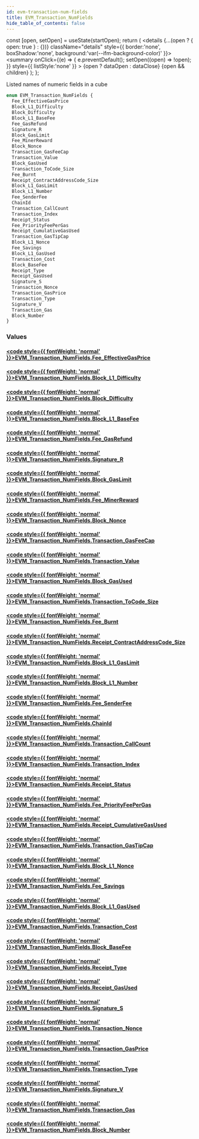 ```yaml
---
id: evm-transaction-num-fields
title: EVM_Transaction_NumFields
hide_table_of_contents: false
---
```







  const [open, setOpen] = useState(startOpen);
  return (
    <details {...(open ? { open: true } : {})} className="details" style={{ border:'none', boxShadow:'none', background:'var(--ifm-background-color)' }}>
      <summary
        onClick={(e) => {
          e.preventDefault();
          setOpen((open) => !open);
        }}
        style={{ listStyle:'none' }}
      >
      {open ? dataOpen : dataClose}
      </summary>
      {open && children}
    </details>
  );
};










Listed names of numeric fields in a cube


```graphql
enum EVM_Transaction_NumFields {
  Fee_EffectiveGasPrice
  Block_L1_Difficulty
  Block_Difficulty
  Block_L1_BaseFee
  Fee_GasRefund
  Signature_R
  Block_GasLimit
  Fee_MinerReward
  Block_Nonce
  Transaction_GasFeeCap
  Transaction_Value
  Block_GasUsed
  Transaction_ToCode_Size
  Fee_Burnt
  Receipt_ContractAddressCode_Size
  Block_L1_GasLimit
  Block_L1_Number
  Fee_SenderFee
  ChainId
  Transaction_CallCount
  Transaction_Index
  Receipt_Status
  Fee_PriorityFeePerGas
  Receipt_CumulativeGasUsed
  Transaction_GasTipCap
  Block_L1_Nonce
  Fee_Savings
  Block_L1_GasUsed
  Transaction_Cost
  Block_BaseFee
  Receipt_Type
  Receipt_GasUsed
  Signature_S
  Transaction_Nonce
  Transaction_GasPrice
  Transaction_Type
  Signature_V
  Transaction_Gas
  Block_Number
}
```




### Values

#### [<code style={{ fontWeight: 'normal' }}>EVM_Transaction_NumFields.<b>Fee_EffectiveGasPrice</b></code>](#)  
> 
> 
> 
> 

#### [<code style={{ fontWeight: 'normal' }}>EVM_Transaction_NumFields.<b>Block_L1_Difficulty</b></code>](#)  
> 
> 
> 
> 

#### [<code style={{ fontWeight: 'normal' }}>EVM_Transaction_NumFields.<b>Block_Difficulty</b></code>](#)  
> 
> 
> 
> 

#### [<code style={{ fontWeight: 'normal' }}>EVM_Transaction_NumFields.<b>Block_L1_BaseFee</b></code>](#)  
> 
> 
> 
> 

#### [<code style={{ fontWeight: 'normal' }}>EVM_Transaction_NumFields.<b>Fee_GasRefund</b></code>](#)  
> 
> 
> 
> 

#### [<code style={{ fontWeight: 'normal' }}>EVM_Transaction_NumFields.<b>Signature_R</b></code>](#)  
> 
> 
> 
> 

#### [<code style={{ fontWeight: 'normal' }}>EVM_Transaction_NumFields.<b>Block_GasLimit</b></code>](#)  
> 
> 
> 
> 

#### [<code style={{ fontWeight: 'normal' }}>EVM_Transaction_NumFields.<b>Fee_MinerReward</b></code>](#)  
> 
> 
> 
> 

#### [<code style={{ fontWeight: 'normal' }}>EVM_Transaction_NumFields.<b>Block_Nonce</b></code>](#)  
> 
> 
> 
> 

#### [<code style={{ fontWeight: 'normal' }}>EVM_Transaction_NumFields.<b>Transaction_GasFeeCap</b></code>](#)  
> 
> 
> 
> 

#### [<code style={{ fontWeight: 'normal' }}>EVM_Transaction_NumFields.<b>Transaction_Value</b></code>](#)  
> 
> 
> 
> 

#### [<code style={{ fontWeight: 'normal' }}>EVM_Transaction_NumFields.<b>Block_GasUsed</b></code>](#)  
> 
> 
> 
> 

#### [<code style={{ fontWeight: 'normal' }}>EVM_Transaction_NumFields.<b>Transaction_ToCode_Size</b></code>](#)  
> 
> 
> 
> 

#### [<code style={{ fontWeight: 'normal' }}>EVM_Transaction_NumFields.<b>Fee_Burnt</b></code>](#)  
> 
> 
> 
> 

#### [<code style={{ fontWeight: 'normal' }}>EVM_Transaction_NumFields.<b>Receipt_ContractAddressCode_Size</b></code>](#)  
> 
> 
> 
> 

#### [<code style={{ fontWeight: 'normal' }}>EVM_Transaction_NumFields.<b>Block_L1_GasLimit</b></code>](#)  
> 
> 
> 
> 

#### [<code style={{ fontWeight: 'normal' }}>EVM_Transaction_NumFields.<b>Block_L1_Number</b></code>](#)  
> 
> 
> 
> 

#### [<code style={{ fontWeight: 'normal' }}>EVM_Transaction_NumFields.<b>Fee_SenderFee</b></code>](#)  
> 
> 
> 
> 

#### [<code style={{ fontWeight: 'normal' }}>EVM_Transaction_NumFields.<b>ChainId</b></code>](#)  
> 
> 
> 
> 

#### [<code style={{ fontWeight: 'normal' }}>EVM_Transaction_NumFields.<b>Transaction_CallCount</b></code>](#)  
> 
> 
> 
> 

#### [<code style={{ fontWeight: 'normal' }}>EVM_Transaction_NumFields.<b>Transaction_Index</b></code>](#)  
> 
> 
> 
> 

#### [<code style={{ fontWeight: 'normal' }}>EVM_Transaction_NumFields.<b>Receipt_Status</b></code>](#)  
> 
> 
> 
> 

#### [<code style={{ fontWeight: 'normal' }}>EVM_Transaction_NumFields.<b>Fee_PriorityFeePerGas</b></code>](#)  
> 
> 
> 
> 

#### [<code style={{ fontWeight: 'normal' }}>EVM_Transaction_NumFields.<b>Receipt_CumulativeGasUsed</b></code>](#)  
> 
> 
> 
> 

#### [<code style={{ fontWeight: 'normal' }}>EVM_Transaction_NumFields.<b>Transaction_GasTipCap</b></code>](#)  
> 
> 
> 
> 

#### [<code style={{ fontWeight: 'normal' }}>EVM_Transaction_NumFields.<b>Block_L1_Nonce</b></code>](#)  
> 
> 
> 
> 

#### [<code style={{ fontWeight: 'normal' }}>EVM_Transaction_NumFields.<b>Fee_Savings</b></code>](#)  
> 
> 
> 
> 

#### [<code style={{ fontWeight: 'normal' }}>EVM_Transaction_NumFields.<b>Block_L1_GasUsed</b></code>](#)  
> 
> 
> 
> 

#### [<code style={{ fontWeight: 'normal' }}>EVM_Transaction_NumFields.<b>Transaction_Cost</b></code>](#)  
> 
> 
> 
> 

#### [<code style={{ fontWeight: 'normal' }}>EVM_Transaction_NumFields.<b>Block_BaseFee</b></code>](#)  
> 
> 
> 
> 

#### [<code style={{ fontWeight: 'normal' }}>EVM_Transaction_NumFields.<b>Receipt_Type</b></code>](#)  
> 
> 
> 
> 

#### [<code style={{ fontWeight: 'normal' }}>EVM_Transaction_NumFields.<b>Receipt_GasUsed</b></code>](#)  
> 
> 
> 
> 

#### [<code style={{ fontWeight: 'normal' }}>EVM_Transaction_NumFields.<b>Signature_S</b></code>](#)  
> 
> 
> 
> 

#### [<code style={{ fontWeight: 'normal' }}>EVM_Transaction_NumFields.<b>Transaction_Nonce</b></code>](#)  
> 
> 
> 
> 

#### [<code style={{ fontWeight: 'normal' }}>EVM_Transaction_NumFields.<b>Transaction_GasPrice</b></code>](#)  
> 
> 
> 
> 

#### [<code style={{ fontWeight: 'normal' }}>EVM_Transaction_NumFields.<b>Transaction_Type</b></code>](#)  
> 
> 
> 
> 

#### [<code style={{ fontWeight: 'normal' }}>EVM_Transaction_NumFields.<b>Signature_V</b></code>](#)  
> 
> 
> 
> 

#### [<code style={{ fontWeight: 'normal' }}>EVM_Transaction_NumFields.<b>Transaction_Gas</b></code>](#)  
> 
> 
> 
> 

#### [<code style={{ fontWeight: 'normal' }}>EVM_Transaction_NumFields.<b>Block_Number</b></code>](#)  
> 
> 
> 
> 



